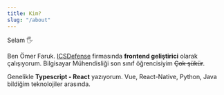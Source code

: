```yaml
---
title: Kim?
slug: "/about"
---
```


Selam 🖐

Ben Ömer Faruk. [ICSDefense](https://icsdefense.net/) firmasında **frontend geliştirici** olarak çalışıyorum. Bilgisayar Mühendisliği son sınıf öğrencisiyim ~~Çok şükür~~.

Genelikle **Typescript - React** yazıyorum. Vue, React-Native, Python, Java bildiğim teknolojiler arasında.
